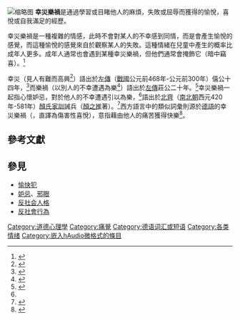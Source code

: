 {{Expand language|1=en|time=2020-10-30T16:34:40+00:00}}
[[File:Eduardo_Zamacois_y_Zabala_-_Regreso_al_convento.jpg|缩略图]]
'''幸災樂禍'''是通過學習或目睹他人的麻煩，失敗或屈辱而獲得的愉悅，喜悅或自我滿足的經歷。

幸災樂禍是一種複雜的情感，此時不會對某人的不幸感到同情，而是會產生愉悅的感覺，而這種愉悅的感覺來自於觀察某人的失敗。這種情緒在兒童中產生的概率比成年人更多。成年人通常也會遇到某種幸災樂禍，但他們通常會掩飾它（暗中竊喜）。<ref>{{cite web|title=Schadenfreude is a Childish Emotion|url=https://www.smithsonianmag.com/smart-news/schadenfreude-childish-emotion-180952163/|author=Paulus|first=Shannon|work=smithsonian.com|accessdate=2020-10-04|archive-date=2020-08-06|archive-url=https://web.archive.org/web/20200806212510/https://www.smithsonianmag.com/smart-news/schadenfreude-childish-emotion-180952163/|dead-url=no}}</ref>

幸災（見人有難而高興<ref name="#1">{{cite web|title=幸災樂禍|url=http://dict.revised.moe.edu.tw/cgi-bin/cbdic/gsweb.cgi?o=dcbdic&searchid=Z00000111179|author=中華民國教育部|work=dict.revised.moe.edu.tw/cbdic/search.htm|accessdate=2021-03-07|dead-url=no|archive-date=2021-05-20|archive-url=https://web.archive.org/web/20210520004858/http://dict.revised.moe.edu.tw/cgi-bin/cbdic/gsweb.cgi?o=dcbdic&searchid=Z00000111179}}</ref>）語出於[[左傳|左傳]]（[[戰國|戰國]]公元前468年-公元前300年）僖公十四年，<ref>{{cite web|title=僖公十四年|url=https://ctext.org/chun-qiu-zuo-zhuan/xi-gong-shi-si-nian/zh|author=中國哲學書電子化計劃|work=ctext.org/zh|accessdate=2021-03-07|dead-url=no|archive-date=2022-04-19|archive-url=https://web.archive.org/web/20220419213411/https://ctext.org/chun-qiu-zuo-zhuan/xi-gong-shi-si-nian/zh}}</ref>而樂禍（以別人的不幸遭遇為樂<ref>{{cite web|title=樂禍|url=http://dict.revised.moe.edu.tw/cgi-bin/cbdic/gsweb.cgi?o=dcbdic&searchid=Z00000059406|author=中華民國教育部|work=dict.revised.moe.edu.tw/cbdic/search.htm|accessdate=2021-03-07|dead-url=no|archive-date=2021-05-20|archive-url=https://web.archive.org/web/20210520004910/http://dict.revised.moe.edu.tw/cgi-bin/cbdic/gsweb.cgi?o=dcbdic&searchid=Z00000059406}}</ref>）語出於[[左傳|左傳]]莊公二十年。<ref>{{cite web|title=莊公二十年|url=https://ctext.org/chun-qiu-zuo-zhuan/zhuang-gong-er-shi-nian/zh|author=中國哲學書電子化計劃|work=ctext.org/zh|accessdate=2021-03-07|dead-url=no|archive-date=2022-04-19|archive-url=https://web.archive.org/web/20220419165814/https://ctext.org/chun-qiu-zuo-zhuan/zhuang-gong-er-shi-nian/zh}}</ref>幸災樂禍一起指心懷妒忌，對於他人的不幸遭遇引以為樂，<ref name="#1"/>語出於[[北齊|北齊]]（[[南北朝|南北朝]]西元420年-581年）[[顏氏家訓|顏氏家訓]]誡兵（[[顏之推|顏之推]]著）。<ref>{{cite web|title=誡兵|url=https://ctext.org/yan-shi-jia-xun/jie-bing/zh|author=中國哲學書電子化計劃|work=ctext.org/zh|accessdate=2021-03-07|dead-url=no|archive-date=2021-05-20|archive-url=https://web.archive.org/web/20210520004952/https://ctext.org/yan-shi-jia-xun/jie-bing/zh}}</ref>西方語言中的類似詞彙則源於[[德語|德語]]的幸災樂禍（{{lang|de|Schadenfreude}}，直譯為傷害性喜悅），意指藉由他人的痛苦獲得快樂<ref>{{Cite web |title=不要再幸灾乐祸了，美国人应得到些鼓励 |author=白志昂<!--John Berry--> |publisher=[[北京晚報|北京晚報]] |website=[[美国驻华大使馆|美国驻华大使馆]] |url=http://www.usembassy-china.org.cn/press/release/2001/c/0102-election.html |date=2001-01-18 |accessdate=2004-02-05 |archivedate=2004-02-05 |archiveurl=https://archive.today/20040205180741/http://www.usembassy-china.org.cn/press/release/2001/c/0102-election.html }}</ref>。

==參考文獻==
{{reflist}}

==參見==
*[[愉快犯|愉快犯]]
*[[妒忌|妒忌]]、[[邪眼|邪眼]]
*[[反社会人格|反社会人格]]
*[[反社會行為|反社會行為]]

[[Category:道德心理學|Category:道德心理學]]
[[Category:痛覺|Category:痛覺]]
[[Category:德语词汇或短语|Category:德语词汇或短语]]
[[Category:各类情绪|Category:各类情绪]]
[[Category:嵌入hAudio微格式的條目|Category:嵌入hAudio微格式的條目]]